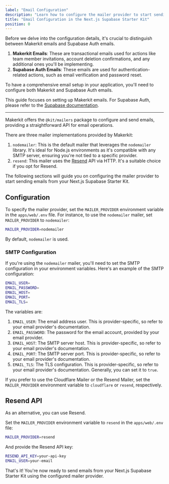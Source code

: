 ```yaml
---
label: "Email Configuration"
description: "Learn how to configure the mailer provider to start sending emails from your Next.js Supabase Starter Kit."
title: "Email Configuration in the Next.js Supabase Starter Kit"
position: 0
---
```


Before we delve into the configuration details, it's crucial to distinguish between Makerkit emails and Supabase Auth emails.

1. **Makerkit Emails**: These are transactional emails used for actions like team member invitations, account deletion confirmations, and any additional ones you'll be implementing.
2. **Supabase Auth Emails**: These emails are used for authentication-related actions, such as email verification and password reset.

To have a comprehensive email setup in your application, you'll need to configure both Makerkit and Supabase Auth emails.

This guide focuses on setting up Makerkit emails. For Supabase Auth, please refer to the [Supabase documentation](https://supabase.com/docs/guides/auth/auth-smtp).

---

Makerkit offers the `@kit/mailers` package to configure and send emails, providing a straightforward API for email operations.

There are three mailer implementations provided by Makerkit:

1. `nodemailer`: This is the default mailer that leverages the `nodemailer` library. It's ideal for Node.js environments as it's compatible with any SMTP server, ensuring you're not tied to a specific provider.
2. `resend`: This mailer uses the [Resend](https://resend.com) API via HTTP. It's a suitable choice if you opt for Resend.

The following sections will guide you on configuring the mailer provider to start sending emails from your Next.js Supabase Starter Kit.

## Configuration

To specify the mailer provider, set the `MAILER_PROVIDER` environment variable in the `apps/web/.env` file. For instance, to use the `nodemailer` mailer, set `MAILER_PROVIDER` to `nodemailer`:

```bash
MAILER_PROVIDER=nodemailer
```

By default, `nodemailer` is used.

### SMTP Configuration

If you're using the `nodemailer` mailer, you'll need to set the SMTP configuration in your environment variables. Here's an example of the SMTP configuration:

```bash
EMAIL_USER=
EMAIL_PASSWORD=
EMAIL_HOST=
EMAIL_PORT=
EMAIL_TLS=
```

The variables are:

1. `EMAIL_USER`: The email address user. This is provider-specific, so refer to your email provider's documentation.
2. `EMAIL_PASSWORD`: The password for the email account, provided by your email provider.
3. `EMAIL_HOST`: The SMTP server host. This is provider-specific, so refer to your email provider's documentation.
4. `EMAIL_PORT`: The SMTP server port. This is provider-specific, so refer to your email provider's documentation.
5. `EMAIL_TLS`: The TLS configuration. This is provider-specific, so refer to your email provider's documentation. Generally, you can set it to `true`.

If you prefer to use the Cloudflare Mailer or the Resend Mailer, set the `MAILER_PROVIDER` environment variable to `cloudflare` or `resend`, respectively.

## Resend API

As an alternative, you can use Resend.

Set the `MAILER_PROVIDER` environment variable to `resend` in the `apps/web/.env` file:

```bash
MAILER_PROVIDER=resend
```

And provide the Resend API key:

```bash
RESEND_API_KEY=your-api-key
EMAIL_USER=your-email
```

That's it! You're now ready to send emails from your Next.js Supabase Starter Kit using the configured mailer provider.